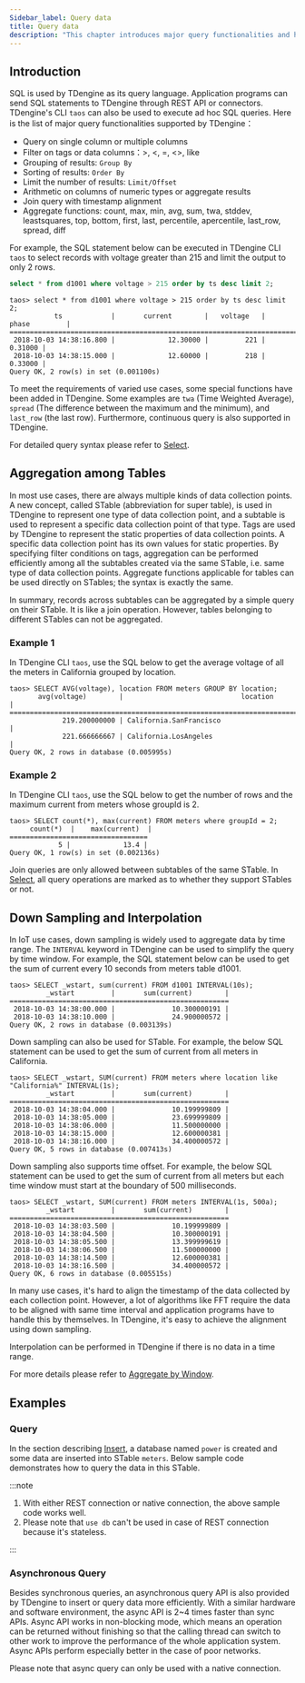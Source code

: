 ```yaml
---
Sidebar_label: Query data
title: Query data
description: "This chapter introduces major query functionalities and how to perform sync and async query using connectors."
---
```



## Introduction

SQL is used by TDengine as its query language. Application programs can send SQL statements to TDengine through REST API or connectors. TDengine's CLI `taos` can also be used to execute ad hoc SQL queries. Here is the list of major query functionalities supported by TDengine：

- Query on single column or multiple columns
- Filter on tags or data columns：>, <, =, <\>, like
- Grouping of results: `Group By`
- Sorting of results: `Order By`
- Limit the number of results: `Limit/Offset`
- Arithmetic on columns of numeric types or aggregate results
- Join query with timestamp alignment
- Aggregate functions: count, max, min, avg, sum, twa, stddev, leastsquares, top, bottom, first, last, percentile, apercentile, last_row, spread, diff

For example, the SQL statement below can be executed in TDengine CLI `taos` to select records with voltage greater than 215 and limit the output to only 2 rows.

```sql
select * from d1001 where voltage > 215 order by ts desc limit 2;
```

```title=Output
taos> select * from d1001 where voltage > 215 order by ts desc limit 2;
           ts            |       current        |   voltage   |        phase         |
======================================================================================
 2018-10-03 14:38:16.800 |             12.30000 |         221 |              0.31000 |
 2018-10-03 14:38:15.000 |             12.60000 |         218 |              0.33000 |
Query OK, 2 row(s) in set (0.001100s)
```

To meet the requirements of varied use cases, some special functions have been added in TDengine. Some examples are `twa` (Time Weighted Average), `spread` (The difference between the maximum and the minimum), and `last_row` (the last row). Furthermore, continuous query is also supported in TDengine.

For detailed query syntax please refer to [Select](/taos-sql/select).

## Aggregation among Tables

In most use cases, there are always multiple kinds of data collection points. A new concept, called STable (abbreviation for super table), is used in TDengine to represent one type of data collection point, and a subtable is used to represent a specific data collection point of that type. Tags are used by TDengine to represent the static properties of data collection points. A specific data collection point has its own values for static properties. By specifying filter conditions on tags, aggregation can be performed efficiently among all the subtables created via the same STable, i.e. same type of data collection points. Aggregate functions applicable for tables can be used directly on STables; the syntax is exactly the same.

In summary, records across subtables can be aggregated by a simple query on their STable. It is like a join operation. However, tables belonging to different STables can not be aggregated. 

### Example 1

In TDengine CLI `taos`, use the SQL below to get the average voltage of all the meters in California grouped by location.

```
taos> SELECT AVG(voltage), location FROM meters GROUP BY location;
       avg(voltage)        |                             location                             |
===============================================================================================
             219.200000000 | California.SanFrancisco                                          |
             221.666666667 | California.LosAngeles                                            |
Query OK, 2 rows in database (0.005995s)
```

### Example 2

In TDengine CLI `taos`, use the SQL below to get the number of rows and the maximum current from meters whose groupId is 2.

```
taos> SELECT count(*), max(current) FROM meters where groupId = 2;
     count(*)  |    max(current)  |
==================================
            5 |             13.4 |
Query OK, 1 row(s) in set (0.002136s)
```

Join queries are only allowed between subtables of the same STable. In [Select](/taos-sql/select), all query operations are marked as to whether they support STables or not.

## Down Sampling and Interpolation

In IoT use cases, down sampling is widely used to aggregate data by time range. The `INTERVAL` keyword in TDengine can be used to simplify the query by time window. For example, the SQL statement below can be used to get the sum of current every 10 seconds from meters table d1001.

```
taos> SELECT _wstart, sum(current) FROM d1001 INTERVAL(10s);
         _wstart         |       sum(current)        |
======================================================
 2018-10-03 14:38:00.000 |              10.300000191 |
 2018-10-03 14:38:10.000 |              24.900000572 |
Query OK, 2 rows in database (0.003139s)
```

Down sampling can also be used for STable. For example, the below SQL statement can be used to get the sum of current from all meters in California.

```
taos> SELECT _wstart, SUM(current) FROM meters where location like "California%" INTERVAL(1s);
         _wstart         |       sum(current)        |
======================================================
 2018-10-03 14:38:04.000 |              10.199999809 |
 2018-10-03 14:38:05.000 |              23.699999809 |
 2018-10-03 14:38:06.000 |              11.500000000 |
 2018-10-03 14:38:15.000 |              12.600000381 |
 2018-10-03 14:38:16.000 |              34.400000572 |
Query OK, 5 rows in database (0.007413s)
```

Down sampling also supports time offset. For example, the below SQL statement can be used to get the sum of current from all meters but each time window must start at the boundary of 500 milliseconds.

```
taos> SELECT _wstart, SUM(current) FROM meters INTERVAL(1s, 500a);
         _wstart         |       sum(current)        |
======================================================
 2018-10-03 14:38:03.500 |              10.199999809 |
 2018-10-03 14:38:04.500 |              10.300000191 |
 2018-10-03 14:38:05.500 |              13.399999619 |
 2018-10-03 14:38:06.500 |              11.500000000 |
 2018-10-03 14:38:14.500 |              12.600000381 |
 2018-10-03 14:38:16.500 |              34.400000572 |
Query OK, 6 rows in database (0.005515s)
```

In many use cases, it's hard to align the timestamp of the data collected by each collection point. However, a lot of algorithms like FFT require the data to be aligned with same time interval and application programs have to handle this by themselves. In TDengine, it's easy to achieve the alignment using down sampling.

Interpolation can be performed in TDengine if there is no data in a time range.

For more details please refer to [Aggregate by Window](/taos-sql/interval).

## Examples

### Query

In the section describing [Insert](/develop/insert-data/sql-writing), a database named `power` is created and some data are inserted into STable `meters`. Below sample code demonstrates how to query the data in this STable.

<Tabs defaultValue="java" groupId="lang">
  <TabItem label="Java" value="java">
    <JavaQuery />
  </TabItem>
  <TabItem label="Python" value="python">
    <PyQuery />
  </TabItem>
  <TabItem label="Go" value="go">
    <GoQuery />
  </TabItem>
  <TabItem label="Rust" value="rust">
    <RustQuery />
  </TabItem>
  <TabItem label="Node.js" value="nodejs">
    <NodeQuery />
  </TabItem>
  <TabItem label="C#" value="csharp">
    <CsQuery />
  </TabItem>
  <TabItem label="C" value="c">
    <CQuery />
  </TabItem>
</Tabs>

:::note

1. With either REST connection or native connection, the above sample code works well.
2. Please note that `use db` can't be used in case of REST connection because it's stateless.

:::

### Asynchronous Query

Besides synchronous queries, an asynchronous query API is also provided by TDengine to insert or query data more efficiently. With a similar hardware and software environment, the async API is 2~4 times faster than sync APIs. Async API works in non-blocking mode, which means an operation can be returned without finishing so that the calling thread can switch to other work to improve the performance of the whole application system. Async APIs perform especially better in the case of poor networks.

Please note that async query can only be used with a native connection.

<Tabs defaultValue="python" groupId="lang">
  <TabItem label="Python" value="python">
    <PyAsync />
  </TabItem>
  <TabItem label="C#" value="csharp">
    <CsAsync />
  </TabItem>
  <TabItem label="C" value="c">
    <CAsync />
  </TabItem>
</Tabs>
